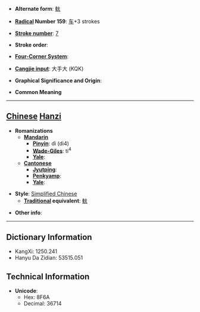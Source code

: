 * '''Alternate form''': [[軑]]

* '''[[Wiktionary:Chinese radical index| Radical]] Number 159''': [[Wiktionary:Chinese radical index 车|车]]+3 strokes

* '''[[Wiktionary:Chinese total strokes index|Stroke number]]''': [[Wiktionary:Chinese total strokes index 7|7]]

* '''Stroke order''': 

* '''[[Wiktionary:Chinese four corner index|Four-Corner System]]''': 

* '''[[Wiktionary:Chinese Cangjie index|Cangjie input]]''': 大手大 (KQK)

* '''Graphical Significance and Origin''': 

* '''Common Meaning'''

----

== [[Chinese]] [[Hanzi]] ==

* '''Romanizations'''
** '''[[Mandarin]]'''
*** '''[[Pinyin]]''': dì (di4)
*** '''[[Wade-Giles]]''': ti<sup>4</sup>
*** '''[[Yale]]''': 
** '''[[Cantonese]]'''
*** '''[[Jyutping]]''':
*** '''[[Penkyamp]]''': 
*** '''[[Yale]]''': 

* '''Style''': [[Simplified Chinese]] 
** '''[[Traditional Chinese|Traditional]] equivalent''': [[軑]]

* '''Other info''': 

----

== Dictionary Information ==

* KangXi: 1250.241
* Hanyu Da Zidian: 53515.051

== Technical Information ==

* '''Unicode''':
** Hex: 8F6A
** Decimal: 36714
